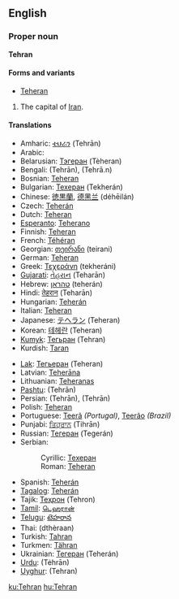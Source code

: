 ==English==
===Proper noun===
'''Tehran'''

====Forms and variants====
*[[Teheran]]

#The capital of [[Iran]].

====Translations====
{{top}}
*Amharic: [[ቴህራን]] (Tehrān)
*Arabic: {{ARchar|[[طهران]]}} {{Unicode|(ʈehrán)}}
*Belarusian: [[Тэгеран]] (Tèheran)
*Bengali: {{BNchar|[[তেহরান]]}} (Tehrān), {{BNchar|[[তেহ্রাণ]]}} (Tehrā.n)
*Bosnian: [[Teheran#Bosnian|Teheran]] {{m}}
*Bulgarian: [[Техеран#Bulgarian|Техеран]] (Tekherán)
*Chinese: [[徳黒蘭]], [[德黑兰]] (déhēilán)
*Czech: [[Teherán]]
*Dutch: [[Teheran]] {{n}}
*[[Esperanto]]: [[Teherano]]
*Finnish: [[Teheran]]
*French: [[Téhéran]]
*Georgian: [[თეირანი]] (teirani)
*German: [[Teheran]]
*Greek: [[Τεχεράνη]] (tekheráni)
*[[Gujarati]]: [[તેહરાન]] (Teharān)
*Hebrew: [[טהראן]] (teherán)
*Hindi: [[तेहरान]] (Teharān)
*Hungarian: [[Teherán]]
*Italian: [[Teheran]]
*Japanese: [[テヘラン]] (Teheran)
*Korean: [[테헤란]] (Teheran)
*[[Kumyk]]: [[Тегьран]] (Tehran)
*Kurdish: [[Taran]]
{{mid}}
*[[Lak]]: [[Тегьеран]] (Teheran)
*Latvian: [[Teherāna]]
*Lithuanian: [[Teheranas]]
*[[Pashtu]]: {{URchar|[[تهران]]}} (Tehrān)
*Persian: {{FAchar|[[طهران]]}} (Tehrān), {{FAchar|[[تهران]]}} (Tehrān)
*Polish: [[Teheran]]
*Portuguese: [[Teerã]] ''(Portugal)'', [[Teerão]] ''(Brazil)'' {{m}}
*Punjabi: [[ਤਿਹ੍ਰਾਨ]] (Tihrān)
*Russian: [[Тегеран]] (Tegerán) {{m}}
*Serbian:
*:Cyrillic: [[Техеран]] {{m}}
*:Roman: [[Teheran#Serbian|Teheran]] {{m}}
*Spanish: [[Teherán]] {{m}}
*[[Tagalog]]: [[Teherán]]
*Tajik: [[Теҳрон]] (Tehron)
*[[Tamil]]: [[டெஹரான்]]
*[[Telugu]]: [[టెహరాన]]
*Thai: {{THchar|[[เตหะราน]]}} (dthèraan)
*Turkish: [[Tahran]]
*Turkmen: [[Tähran]]
*Ukrainian: [[Тегеран]] (Teherán)
*[[Urdu]]: {{URchar|[[تہران]]}} (Tėhrān)
*[[Uyghur]]: {{URchar|[[ﺗﯧﻬﺮﺍﻥ]]}} (Tehran)
{{bottom}}

[[ku:Tehran]]
[[hu:Tehran]]